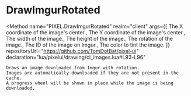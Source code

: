 

# DrawImgurRotated
<Method
	name="PIXEL.DrawImgurRotated"
	realm="client"
	args={[
		<Argument type="number" name="x">The X coordinate of the image's center.</Argument>,
		<Argument type="number" name="y">The Y coordinate of the image's center.</Argument>,
		<Argument type="number" name="width">The width of the image.</Argument>,
		<Argument type="number" name="height">The height of the image.</Argument>,
		<Argument type="number" name="rotation">The rotation of the image.</Argument>,
		<Argument type="string" name="id">The ID of the image on Imgur.</Argument>,
		<Argument type="Color" name="color">The color to tint the image.</Argument>
	]}
	repositoryUrl="https://github.com/TomDotBat/pixel-ui"
	declaration="lua/pixelui/drawing/cl_images.lua#L93-L96"
>
	Draws an image downloaded from Imgur with rotation.
	Images are automatically downloaded if they are not present in the cache.
	A progress wheel will be shown in place while the image is being downloaded.
</Method>